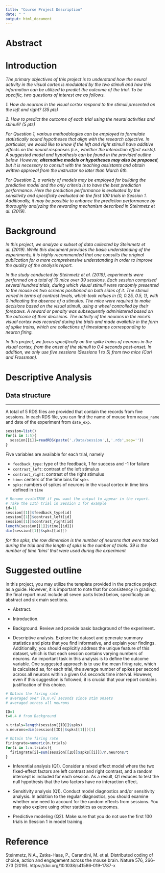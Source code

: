 ```yaml
---
title: "Course Project Description"
date: " "
output: html_document
---
```


# Abstract  

# Introduction  


*The primary objectives of this project is to understand how the neural activity in the visual cortex is modulated by the two stimuli and how this information can be utilized to predict the outcome of the trial. To be specific, two questions of interest are as follows. *

*1. How do neurons in the visual cortex respond to the stimuli presented on the left and right? (35 pts)*

*2. How to predict the outcome of each trial using the neural activities and stimuli? (5 pts)*


*For Question 1, various methodologies can be employed to formulate statistically sound hypotheses that align with the research objective. In particular, we would like to know if the left and right stimuli have additive effects on the neural responses (i.e., whether the interaction effect exists). A suggested model and hypothesis can be found in the provided outline below. However, **alternative models or hypotheses may also be proposed**, but it is necessary to consult with the teaching assistants and obtain written approval from the instructor no later than March 6th.*

*For Question 2, a variety of models may be employed for building the predictive model and the only criteria is to have the best prediction performance. Here the prediction performance is evaluated by the sensitivity and specificity evaluated on the first 100 trials in Session 1. Additionally, it may be possible to enhance the prediction performance by thoroughly analyzing the rewarding mechanism described in Steinmetz et al. (2019).*


# Background


*In this project, we analyze a subset of data collected by Steinmetz et al. (2019). While this document provides the basic understanding of the experiments, it is highly recommended that one consults the original publication for a more comprehensive understanding in order to improve the quality of the analysis report.*


*In the study conducted by Steinmetz et al. (2019), experiments were performed on a total of 10 mice over 39 sessions. Each session comprised several hundred trials, during which visual stimuli were randomly presented to the mouse on two screens positioned on both sides of it. The stimuli varied in terms of contrast levels, which took values in {0, 0.25, 0.5, 1}, with 0 indicating the absence of a stimulus. The mice were required to make decisions based on the visual stimuli, using a wheel controlled by their forepaws. A reward or penalty was subsequently administered based on the outcome of their decisions. The activity of the neurons in the mice's visual cortex was recorded during the trials and made available in the form of spike trains, which are collections of timestamps corresponding to neuron firing. *

*In this project, we focus specifically on the spike trains of neurons in the visual cortex, from the onset of the stimuli to 0.4 seconds post-onset. In addition, we only use five sessions (Sessions 1 to 5) from two mice (Cori and Frossman).*

# Descriptive Analysis  

## Data structure 

---

A total of 5 RDS files are provided that contain the records from five sessions. In each RDS file, you can find the name of mouse from `mouse_name` and date of the experiment from `date_exp`. 


```r
session=list()
for(i in 1:5){
  session[[i]]=readRDS(paste('./Data/session',i,'.rds',sep=''))
}
```

Five variables are available for each trial, namely 

- `feedback_type`: type of the feedback, 1 for success and -1 for failure
- `contrast_left`: contrast of the left stimulus
- `contrast_right`: contrast of the right stimulus
- `time`: centers of the time bins for `spks`  
- `spks`: numbers of spikes of neurons in the visual cortex in time bins defined in `time`

```r
# Rename eval=TRUE if you want the output to appear in the report.
# Take the 11th trial in Session 1 for example
id=11
session[[1]]$feedback_type[id]
session[[1]]$contrast_left[id]
session[[1]]$contrast_right[id]
length(session[[1]]$time[[id]])
dim(session[[1]]$spks[[id]])

```

*for the spks, the row dimension is the number of neurons that were tracked during the trial and the length of spks is the number of trials. 39 is the number of time 'bins' that were used during the experiment*  

# Suggested outline 

In this project, you may utilize the template provided in the practice project as a guide. However, it is important to note that for consistency in grading, the final report must include all seven parts listed below, specifically an abstract and six main sections. 

- Abstract.

- Introduction. 

- Background. Review and provide basic background of the experiment. 

- Descriptive analysis. Explore the dataset and generate summary statistics and plots that you find informative, and explain your findings. Additionally, you should explicitly address the unique feature of this dataset, which is that each session contains varying numbers of neurons. An important task in this analysis is to define the outcome variable. One suggested approach is to use the mean firing rate, which is calculated as, for each trial, the average number of spikes per second across all neurons within a given 0.4 seconds time interval. However, even if this suggestion is followed, it is crucial that your report contains justification of this choice.

```r
# Obtain the firing rate 
# averaged over [0,0.4] seconds since stim onsets
# averaged across all neurons 

ID=1
t=0.4 # from Background 

n.trials=length(session[[ID]]$spks)
n.neurons=dim(session[[ID]]$spks[[1]])[1]

# Obtain the firing rate 
firingrate=numeric(n.trials)
for(i in 1:n.trials){
  firingrate[i]=sum(session[[ID]]$spks[[i]])/n.neurons/t
}

```


- Inferential analysis (Q1). 
Consider a  mixed effect model where the two fixed-effect factors are left contrast and right contrast, and a random intercept is included for each session. As a result, Q1 reduces to test the null hypothesis that the two factors have no interaction effect. 


- Sensitivity analysis (Q1). Conduct model diagnostics and/or sensitivity analysis. In addition to the regular diagnostics, you should examine whether one need to account for the random effects from sessions. You may also explore using other statistics as outcomes.

- Predictive modeling (Q2). Make sure that you do not use the first 100 trials in Session 1 in model training. 


# Reference {-}


Steinmetz, N.A., Zatka-Haas, P., Carandini, M. et al. Distributed coding of choice, action and engagement across the mouse brain. Nature 576, 266–273 (2019). https://doi.org/10.1038/s41586-019-1787-x


